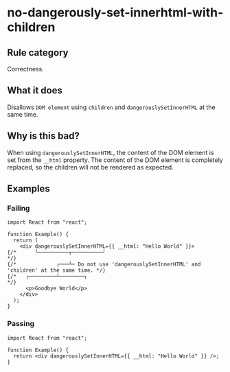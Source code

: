 # no-dangerously-set-innerhtml-with-children

## Rule category

Correctness.

## What it does

Disallows `DOM element` using `children` and `dangerouslySetInnerHTML` at the same time.

## Why is this bad?

When using `dangerouslySetInnerHTML`, the content of the DOM element is set from the `__html` property. The content of the DOM element is completely replaced, so the children will not be rendered as expected.

## Examples

### Failing

```tsx twoslash
import React from "react";

function Example() {
  return (
    <div dangerouslySetInnerHTML={{ __html: "Hello World" }}>
{/*      └──────────┬──────────┘                                                             */}
{/*             ┌───┴─ Do not use 'dangerouslySetInnerHTML' and 'children' at the same time. */}
{/*   ┌─────────┴────────┐                                                                   */}
      <p>Goodbye World</p>
    </div>
  );
}
```

### Passing

```tsx twoslash
import React from "react";

function Example() {
  return <div dangerouslySetInnerHTML={{ __html: "Hello World" }} />;
}
```
